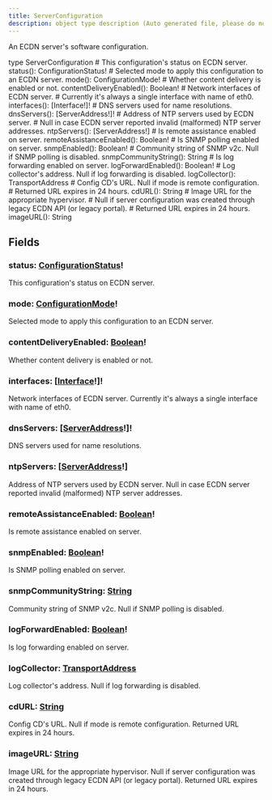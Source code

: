 ```yaml
---
title: ServerConfiguration
description: object type description (Auto generated file, please do not modify)
---
```



An ECDN server's software configuration.

<GQLCodeSnippet>
<GQLLine><GQLKeyword>type</GQLKeyword> ServerConfiguration <GQLOpen /></GQLLine>
<GQLLine> </GQLLine>
	<GQLLine><GQLTab /><GQLComment># This configuration's status on ECDN server.</GQLComment></GQLLine>
	<GQLLine><GQLTab /><GQLName>status</GQLName>(): <GQLLink href="../../ecdn-api-enums/ConfigurationStatus">ConfigurationStatus</GQLLink><GQLOperator>!</GQLOperator></GQLLine>
<GQLLine> </GQLLine>
	<GQLLine><GQLTab /><GQLComment># Selected mode to apply this configuration to an ECDN server.</GQLComment></GQLLine>
	<GQLLine><GQLTab /><GQLName>mode</GQLName>(): <GQLLink href="../../ecdn-api-enums/ConfigurationMode">ConfigurationMode</GQLLink><GQLOperator>!</GQLOperator></GQLLine>
<GQLLine> </GQLLine>
	<GQLLine><GQLTab /><GQLComment># Whether content delivery is enabled or not.</GQLComment></GQLLine>
	<GQLLine><GQLTab /><GQLName>contentDeliveryEnabled</GQLName>(): <GQLLink href="../../ecdn-api-scalars/Boolean">Boolean</GQLLink><GQLOperator>!</GQLOperator></GQLLine>
<GQLLine> </GQLLine>
	<GQLLine><GQLTab /><GQLComment># Network interfaces of ECDN server.</GQLComment></GQLLine>
	<GQLLine><GQLTab /><GQLComment># Currently it's always a single interface with name of eth0.</GQLComment></GQLLine>
	<GQLLine><GQLTab /><GQLName>interfaces</GQLName>(): [<GQLLink href="../../ecdn-api-objects/Interface">Interface</GQLLink><GQLOperator>!</GQLOperator>]<GQLOperator>!</GQLOperator></GQLLine>
<GQLLine> </GQLLine>
	<GQLLine><GQLTab /><GQLComment># DNS servers used for name resolutions.</GQLComment></GQLLine>
	<GQLLine><GQLTab /><GQLName>dnsServers</GQLName>(): [<GQLLink href="../../ecdn-api-scalars/ServerAddress">ServerAddress</GQLLink><GQLOperator>!</GQLOperator>]<GQLOperator>!</GQLOperator></GQLLine>
<GQLLine> </GQLLine>
	<GQLLine><GQLTab /><GQLComment># Address of NTP servers used by ECDN server.</GQLComment></GQLLine>
	<GQLLine><GQLTab /><GQLComment># Null in case ECDN server reported invalid (malformed) NTP server addresses.</GQLComment></GQLLine>
	<GQLLine><GQLTab /><GQLName>ntpServers</GQLName>(): [<GQLLink href="../../ecdn-api-scalars/ServerAddress">ServerAddress</GQLLink><GQLOperator>!</GQLOperator>]</GQLLine>
<GQLLine> </GQLLine>
	<GQLLine><GQLTab /><GQLComment># Is remote assistance enabled on server.</GQLComment></GQLLine>
	<GQLLine><GQLTab /><GQLName>remoteAssistanceEnabled</GQLName>(): <GQLLink href="../../ecdn-api-scalars/Boolean">Boolean</GQLLink><GQLOperator>!</GQLOperator></GQLLine>
<GQLLine> </GQLLine>
	<GQLLine><GQLTab /><GQLComment># Is SNMP polling enabled on server.</GQLComment></GQLLine>
	<GQLLine><GQLTab /><GQLName>snmpEnabled</GQLName>(): <GQLLink href="../../ecdn-api-scalars/Boolean">Boolean</GQLLink><GQLOperator>!</GQLOperator></GQLLine>
<GQLLine> </GQLLine>
	<GQLLine><GQLTab /><GQLComment># Community string of SNMP v2c. Null if SNMP polling is disabled.</GQLComment></GQLLine>
	<GQLLine><GQLTab /><GQLName>snmpCommunityString</GQLName>(): <GQLLink href="../../ecdn-api-scalars/String">String</GQLLink></GQLLine>
<GQLLine> </GQLLine>
	<GQLLine><GQLTab /><GQLComment># Is log forwarding enabled on server.</GQLComment></GQLLine>
	<GQLLine><GQLTab /><GQLName>logForwardEnabled</GQLName>(): <GQLLink href="../../ecdn-api-scalars/Boolean">Boolean</GQLLink><GQLOperator>!</GQLOperator></GQLLine>
<GQLLine> </GQLLine>
	<GQLLine><GQLTab /><GQLComment># Log collector's address. Null if log forwarding is disabled.</GQLComment></GQLLine>
	<GQLLine><GQLTab /><GQLName>logCollector</GQLName>(): <GQLLink href="../../ecdn-api-scalars/TransportAddress">TransportAddress</GQLLink></GQLLine>
<GQLLine> </GQLLine>
	<GQLLine><GQLTab /><GQLComment># Config CD's URL. Null if mode is remote configuration.</GQLComment></GQLLine>
	<GQLLine><GQLTab /><GQLComment># Returned URL expires in 24 hours.</GQLComment></GQLLine>
	<GQLLine><GQLTab /><GQLName>cdURL</GQLName>(): <GQLLink href="../../ecdn-api-scalars/String">String</GQLLink></GQLLine>
<GQLLine> </GQLLine>
	<GQLLine><GQLTab /><GQLComment># Image URL for the appropriate hypervisor.</GQLComment></GQLLine>
	<GQLLine><GQLTab /><GQLComment># Null if server configuration was created through legacy ECDN API (or legacy portal).</GQLComment></GQLLine>
	<GQLLine><GQLTab /><GQLComment># Returned URL expires in 24 hours.</GQLComment></GQLLine>
	<GQLLine><GQLTab /><GQLName>imageURL</GQLName>(): <GQLLink href="../../ecdn-api-scalars/String">String</GQLLink></GQLLine>
<GQLLine> </GQLLine>
<GQLLine><GQLClose /></GQLLine>
</GQLCodeSnippet>


## Fields

### status: [ConfigurationStatus](../ecdn-api-enums/ConfigurationStatus)!
This configuration's status on ECDN server.


### mode: [ConfigurationMode](../ecdn-api-enums/ConfigurationMode)!
Selected mode to apply this configuration to an ECDN server.


### contentDeliveryEnabled: [Boolean](../ecdn-api-scalars/Boolean)!
Whether content delivery is enabled or not.


### interfaces: [[Interface](../ecdn-api-objects/Interface)!]!
Network interfaces of ECDN server.
Currently it's always a single interface with name of eth0.


### dnsServers: [[ServerAddress](../ecdn-api-scalars/ServerAddress)!]!
DNS servers used for name resolutions.


### ntpServers: [[ServerAddress](../ecdn-api-scalars/ServerAddress)!]
Address of NTP servers used by ECDN server.
Null in case ECDN server reported invalid (malformed) NTP server addresses.


### remoteAssistanceEnabled: [Boolean](../ecdn-api-scalars/Boolean)!
Is remote assistance enabled on server.


### snmpEnabled: [Boolean](../ecdn-api-scalars/Boolean)!
Is SNMP polling enabled on server.


### snmpCommunityString: [String](../ecdn-api-scalars/String)
Community string of SNMP v2c. Null if SNMP polling is disabled.


### logForwardEnabled: [Boolean](../ecdn-api-scalars/Boolean)!
Is log forwarding enabled on server.


### logCollector: [TransportAddress](../ecdn-api-scalars/TransportAddress)
Log collector's address. Null if log forwarding is disabled.


### cdURL: [String](../ecdn-api-scalars/String)
Config CD's URL. Null if mode is remote configuration.
Returned URL expires in 24 hours.


### imageURL: [String](../ecdn-api-scalars/String)
Image URL for the appropriate hypervisor.
Null if server configuration was created through legacy ECDN API (or legacy portal).
Returned URL expires in 24 hours.


